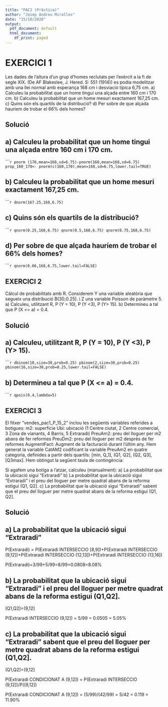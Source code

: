 ---
title: "PAC2 (Pràctica)"
author: "Josep Andreu Miralles"
date: "15/10/2020"
output:
  pdf_document: default
  html_document:
    df_print: paged
---

# EXERCICI 1

Les dades de l'altura d'un grup d'homes reclutats per l'exèrcit a la fi de segle
XIX. (De AF Blakeslee, J. Hered. S: 551 (1914)) es podia modelitzar amb una llei
normal amb esperança 168 cm i desviació típica 6,75 cm.
a) Calculeu la probabilitat que un home tingui una alçada entre 160 cm i 170 cm.
b) Calculeu la probabilitat que un home mesuri exactament 167,25 cm.
c) Quins són els quartils de la distribució?
d) Per sobre de que alçada hauríem de trobar el 66% dels homes?

## Solució

## a) Calculeu la probabilitat que un home tingui una alçada entre 160 cm i 170 cm.

``````{r}
pnorm (170,mean=168,sd=6.75)-pnorm(160,mean=168,sd=6.75)
prop_160_170<- pnorm(c(160,170),mean=168,sd=6.75,lower.tail=TRUE)
```

## b) Calculeu la probabilitat que un home mesuri exactament 167,25 cm.

``````{r}
dnorm(167.25,168,6.75)
```

## c) Quins són els quartils de la distribució?

``````{r}
qnorm(0.25,168,6.75)
qnorm(0.5,168,6.75)
qnorm(0.75,168,6.75)
```

## d) Per sobre de que alçada hauríem de trobar el 66% dels homes?

``````{r}
qnorm(0.66,168,6.75,lower.tail=FALSE)
```

## EXERCICI 2

Càlcul de probabilitats amb R. Considerem Y una variable aleatòria que segueix
una distribució B(30;0.25). i Z una variable Poisson de paràmetre 5.
a) Calculeu, utilitzant R, P (Y = 10), P (Y <3), P (Y> 15).
b) Determineu a tal que P (X <= a) = 0.4.

## Solució

## a) Calculeu, utilitzant R, P (Y = 10), P (Y <3), P (Y> 15).

``````{r}
dbinom(10,size=30,prob=0.25)
pbinom(2,size=30,prob=0.25)
pbinom(16,size=30,prob=0.25,lower.tail=FALSE)
```

## b) Determineu a tal que P (X <= a) = 0.4.

``````{r}
qpois(0.4,lambda=5)
```

## EXERCICI 3

El fitxer "vendes_pac1_P_15_2" inclou les següents variables referides a
botigues:
m2: superfície
Ubi: ubicació (1 Centre ciutat, 2 Centre comercial, 3 Zona de vianants, 4 Barris, 5
Extraradi)
PreuAm2: preu del lloguer per m2 abans de fer reformes
PreuDm2: preu del lloguer per m2 després de fer reformes
AugmentFact: Augment de la facturació durant l'últim any.
Hem generat la variable CatAM2 codificant la variable PreuAm2 en quatre categoria,
definides a partir dels quartils: [min, Q_1], (Q1, Q2], (Q2, Q3], [Q3max]. Hem obtingut
la següent taula de contingència:

Si agafem una botiga a l'atzar, calculeu (manualment):
a) La probabilitat que la ubicació sigui "Extraradi"
b) La probabilitat que la ubicació sigui "Extraradi" i el preu del lloguer per metre
quadrat abans de la reforma estigui (Q1, Q2].
c) La probabilitat que la ubicació sigui "Extraradi" sabent que el preu del lloguer
per metre quadrat abans de la reforma estigui (Q1, Q2].

## Solució

## a) La probabilitat que la ubicació sigui "Extraradi"

P(Extraradi) = P(Extraradi INTERSECCIO [8,9])+P(Extraradi INTERSECCIO (9,12])+P(Extraradi INTERSECCIO (12,13])+P(Extraradi INTERSECCIO (13,16])

P(Extraradi)=3/99+5/99=8/99=0.0808=8.08%

## b) La probabilitat que la ubicació sigui "Extraradi" i el preu del lloguer per metre quadrat abans de la reforma estigui (Q1,Q2].

(Q1,Q2]=(9,12]

P(Extraradi INTERSECCIO (9,12]) = 5/99 = 0.0505 = 5.05%

## c) La probabilitat que la ubicació sigui "Extraradi" sabent que el preu del lloguer per metre quadrat abans de la reforma estigui (Q1,Q2].

(Q1,Q2]=(9,12]

P(Extraradi CONDICIONAT A (9,12]) = P(Extraradi INTERSECCIO (9,12])/P((9,12])

P(Extraradi CONDICIONAT A (9,12]) = (5/99)/(42/99) = 5/42 = 0.119 = 11.90%